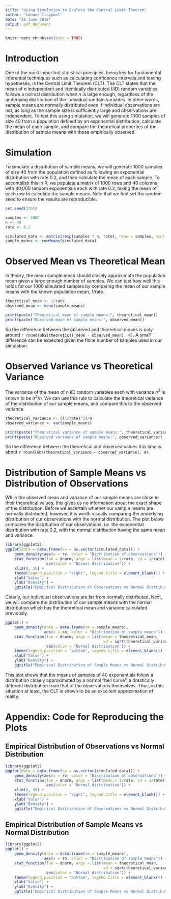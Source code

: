 ```yaml
---
title: "Using Simulation to Explore the Central Limit Theorem"
author: "Connor Claypool"
date: "18 June 2018"
output: pdf_document
---
```


```r
knitr::opts_chunk$set(echo = TRUE)
```

# Introduction

One of the most important statistical principles, being key for fundamental inferential techniques such as calculating confidence intervals and testing hypotheses, is the Central Limit Theorem (CLT). The CLT states that the mean of _n_ independent and identically distributed (IID) random variables follows a normal distribution when _n_ is large enough, regardless of the underlying distribution of the individual random variables. In other words, sample means are normally distributed even if individual observations are not, as long as the sample size is sufficiently large and observations are independent. To test this using simulation, we will generate 1000 samples of size 40 from a population defined by an exponential distribution, calculate the mean of each sample, and compare the theoretical properties of the distribution of sample means with those empirically observed.

# Simulation

To simulate a distribution of sample means, we will generate 1000 samples of size 40 from the population defined as following an exponential distribution with rate 0.2, and then calculate the mean of each sample. To accomplish this in R, we populate a matrix of 1000 rows and 40 columns with 40,000 random exponentials each with rate 0.2, taking the mean of each row to calculate the sample means. Note that we first set the random seed to ensure the results are reproducible.

```r
set.seed(3791)

samples <- 1000
n <- 40
rate <- 0.2

simulated_data <- matrix(rexp(samples * n, rate), nrow = samples, ncol = n)
sample_means <- rowMeans(simulated_data)
```

# Observed Mean vs Theoretical Mean

In theory, the mean sample mean should closely approximate the population mean given a large enough number of samples. We can test how well this holds for our 1000 simulated samples by comparing the mean of our sample means with the known population mean, $1/\textrm{rate}$.

```r
theoretical_mean <- 1/rate
observed_mean <- mean(sample_means)

print(paste("Theoretical mean of sample means:", theoretical_mean))
print(paste("Observed mean of sample means:", observed_mean))
```

So the difference between the observed and theoretical means is only around `r round(abs(theoretical_mean - observed_mean), 4)`. A small difference can be expected given the finite number of samples used in our simulation.

# Observed Variance vs Theoretical Variance

The variance of the mean of _n_ IID random variables each with variance $\sigma^2$ is known to be $\sigma^2/n$. We can use this rule to calculate the theoretical variance of the distribution of our sample means, and compare this to the observed variance.

```r
theoretical_variance <- ((1/rate)^2)/n
observed_variance <- var(sample_means)

print(paste("Theoretical variance of sample means:", theoretical_variance))
print(paste("Observed variance of sample means:", observed_variance))
```

So the difference between the theoretical and observed values this time is about `r round(abs(theoretical_variance - observed_variance), 4)`.

# Distribution of Sample Means vs Distribution of Observations

While the observed mean and variance of our sample means are close to their theoretical values, this gives us no information about the exact shape of the distribution. Before we ascertain whether our sample means are normally distributed, however, it is worth visually comparing the underlying distribution of our observations with the normal distribution. The plot below compares the distribution of our observations, i.e. the exponential distribution with rate 0.2, with the normal distribution having the same mean and variance.

```r
library(ggplot2)
ggplot(data = data.frame(rv = as.vector(simulated_data))) +
    geom_density(aes(x = rv, color = "Distribution of observations")) +
    stat_function(fun = dnorm, args = list(mean = 1/rate, sd = 1/rate), 
                  aes(color = "Normal distribution")) +
    xlim(0, 30) +
    theme(legend.position = "right", legend.title = element_blank()) +
    xlab("Value") +
    ylab("Density") +
    ggtitle("Empirical Distribution of Observations vs Normal Distribution")
```

Clearly, our individual observations are far from normally distributed. Next, we will compare the distribution of our sample means with the normal distribution which has the theoretical mean and variance calculated previously.

```r
ggplot() +
    geom_density(data = data.frame(sm = sample_means),
                 aes(x = sm, color = "Distribution of sample means")) +
    stat_function(fun = dnorm, args = list(mean = theoretical_mean, 
                                           sd = sqrt(theoretical_variance)), 
                  aes(color = "Normal distribution")) +
    theme(legend.position = "bottom", legend.title = element_blank()) +
    xlab("Value") +
    ylab("Density") +
    ggtitle("Empirical Distribution of Sample Means vs Normal Distribution")
```

This plot shows that the means of samples of 40 exponentials follow a distribution closely approximated by a normal "bell curve", a drastically different distribution from that of the observations themselves. Thus, in this situation at least, the CLT is shown to be an excellent approximation of reality.

\newpage

# Appendix: Code for Reproducing the Plots

## Empirical Distribution of Observations vs Normal Distribution

```r
library(ggplot2)
ggplot(data = data.frame(rv = as.vector(simulated_data))) +
    geom_density(aes(x = rv, color = "Distribution of observations")) +
    stat_function(fun = dnorm, args = list(mean = 1/rate, sd = 1/rate), 
                  aes(color = "Normal distribution")) +
    xlim(0, 30) +
    theme(legend.position = "right", legend.title = element_blank()) +
    xlab("Value") +
    ylab("Density") +
    ggtitle("Empirical Distribution of Observations vs Normal Distribution")
```

## Empirical Distribution of Sample Means vs Normal Distribution

```r
library(ggplot2)
ggplot() +
    geom_density(data = data.frame(sm = sample_means),
                 aes(x = sm, color = "Distribution of sample means")) +
    stat_function(fun = dnorm, args = list(mean = theoretical_mean, 
                                           sd = sqrt(theoretical_variance)), 
                  aes(color = "Normal distribution")) +
    theme(legend.position = "bottom", legend.title = element_blank()) +
    xlab("Value") +
    ylab("Density") +
    ggtitle("Empirical Distribution of Sample Means vs Normal Distribution")
```
